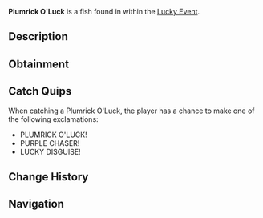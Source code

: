 {{FishInfobox
|image          = Plumrick O'Luck.png
|rarity         = Limited
|sea            = First Sea
|location       = [[Lucky Event]]
|sublocation    = 
|sources        = Fishing Rod
|radar_location = 
|prog_speed     = -55
|xp             = 1900
|weather        = Rain
|time           = 
|season         = Spring
|bait           = Lucky
|base_weight    = 300
|base_value     = 5000
|weight_range   = 180
|base_chance    = 4
|base_resil     = 20
}}
'''Plumrick O'Luck''' is a {{Rarity|Limited}} fish found in within the [[Lucky Event]].

== Description ==
{{Description|A hefty purple fish with stylish shades, it glides through pools where St. Patrick's luck runs deep!|Bestiary Entry}}

== Obtainment ==
{{Description|Appears randomly in Lucky Event pools, lured by a rainbow glow.|Bestiary Hint}}
{{Fish Availability|
Lucky Event/Plumrick O'Luck
|top_rods      = 
Leviathan's Fang Rod\20687.11\53625.95;
Free Spirit Rod\19024.47\54006.6;
Great Rod of Oscar\17614.96\36216.5;
Trident Rod\17033.3\48450.38;
Azure Of Lagoon\17002.23\41069.95;
Resourceful Rod\12725.16\28261.82;
Destiny Rod\13071.69\27601.49;
No-Life Rod\16142.98\38667.18;
Lucky Rod\8737.71\20957.98;
Brick Built Rod\9089.55\23962.13;
Duncan's Rod\9089.55\23962.13;
Astralhook Rod\16726.46\36172.65;
Ethereal Prism Rod\16702.87\36246.95;
Seraphic Rod\16299.13\36576.75;
Challenger's Rod\15478.98\35890.67;
Rod Of The Forgotten Fang\15026.65\34930.09;
Blazebringer Rod\13814.61\33103.26;
Rod Of The Depths\13192.49\30079.27;
Rod Of The Exalted One\13058.74\29550.09;
Zeus Rod\12892.08\30831.47;
Verdant Shear Rod\12799.84\31371.52;
Depthseeker Rod\11940.55\29980.93;
Avalanche Rod\10562.91\25939.12;
Volcanic Rod\10069.74\24340.63;
Steady Rod\3812.96\10016.72
|recommended   = Trident Rod
}}

== Catch Quips ==
When catching a Plumrick O'Luck, the player has a chance to make one of the following exclamations:
* PLUMRICK O'LUCK!
* PURPLE CHASER!
* LUCKY DISGUISE!

== Change History ==
{{Change History|{{subst:Current Version}}}}

== Navigation ==
{{Fish Navbox|Lucky Event}}